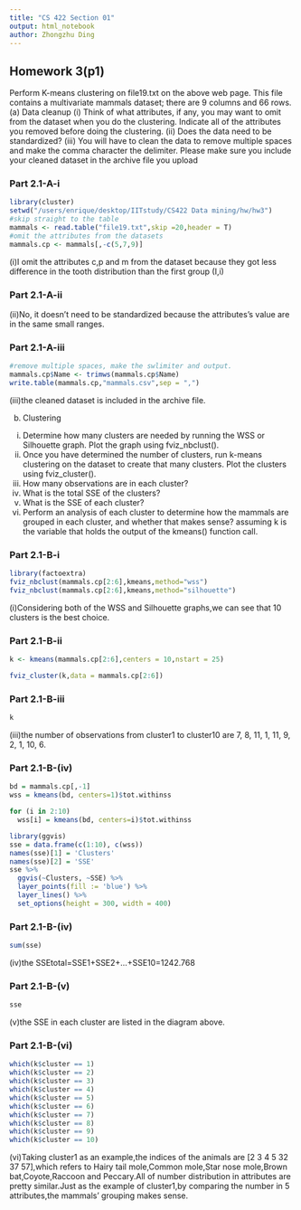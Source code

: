 ```yaml
---
title: "CS 422 Section 01"
output: html_notebook
author: Zhongzhu Ding
---
```


## Homework 3(p1)

Perform K-means clustering on file19.txt on the above web page. This file contains a multivariate mammals
dataset; there are 9 columns and 66 rows.
(a) Data cleanup
(i) Think of what attributes, if any, you may want to omit from the dataset when you do the clustering. Indicate all of the attributes you removed before doing the clustering.
(ii) Does the data need to be standardized?
(iii) You will have to clean the data to remove multiple spaces and make the comma character the delimiter.
Please make sure you include your cleaned dataset in the archive file you upload

### Part 2.1-A-i

```r
library(cluster)
setwd("/users/enrique/desktop/IITstudy/CS422 Data mining/hw/hw3")
#skip straight to the table
mammals <- read.table("file19.txt",skip =20,header = T) 
#omit the attributes from the datasets
mammals.cp <- mammals[,-c(5,7,9)]

```
(i)I omit the attributes c,p and m from the dataset because they got less difference in the tooth distribution than the first group (I,i)

### Part 2.1-A-ii
(ii)No, it doesn't need to be standardized because the attributes's value are in the same small ranges.

### Part 2.1-A-iii
```r
#remove multiple spaces, make the swlimiter and output.
mammals.cp$Name <- trimws(mammals.cp$Name)
write.table(mammals.cp,"mammals.csv",sep = ",") 
```

(iii)the cleaned dataset is included in the archive file.


b) Clustering
(i) Determine how many clusters are needed by running the WSS or Silhouette graph. Plot the graph using
fviz_nbclust().
(ii) Once you have determined the number of clusters, run k-means clustering on the dataset to create that many clusters. Plot the clusters using fviz_cluster().
(iii) How many observations are in each cluster?
(iv) What is the total SSE of the clusters?
(v) What is the SSE of each cluster?
(vi) Perform an analysis of each cluster to determine how the mammals are grouped in each cluster, and whether that makes sense?
assuming k is the variable that holds the output of the kmeans() function call.

### Part 2.1-B-i
```r
library(factoextra)
fviz_nbclust(mammals.cp[2:6],kmeans,method="wss")
fviz_nbclust(mammals.cp[2:6],kmeans,method="silhouette")

```

(i)Considering both of the WSS and Silhouette graphs,we can see that 10 clusters is the best choice.

### Part 2.1-B-ii
```r
k <- kmeans(mammals.cp[2:6],centers = 10,nstart = 25)

fviz_cluster(k,data = mammals.cp[2:6])
```

### Part 2.1-B-iii
```r
k
```

(iii)the number of observations from cluster1 to cluster10 are 7, 8, 11, 1, 11, 9, 2, 1, 10, 6.

### Part 2.1-B-(iv)
```r
bd = mammals.cp[,-1]
wss = kmeans(bd, centers=1)$tot.withinss

for (i in 2:10)
  wss[i] = kmeans(bd, centers=i)$tot.withinss

library(ggvis)
sse = data.frame(c(1:10), c(wss))
names(sse)[1] = 'Clusters'
names(sse)[2] = 'SSE'
sse %>%
  ggvis(~Clusters, ~SSE) %>%
  layer_points(fill := 'blue') %>% 
  layer_lines() %>%
  set_options(height = 300, width = 400)
```
### Part 2.1-B-(iv)
```r
sum(sse)
```

(iv)the SSEtotal=SSE1+SSE2+...+SSE10=1242.768

### Part 2.1-B-(v)
```r
sse
```

(v)the SSE in each cluster are listed in the diagram above.

### Part 2.1-B-(vi)
```r
which(k$cluster == 1)
which(k$cluster == 2)
which(k$cluster == 3)
which(k$cluster == 4)
which(k$cluster == 5)
which(k$cluster == 6)
which(k$cluster == 7)
which(k$cluster == 8)
which(k$cluster == 9)
which(k$cluster == 10)
```
(vi)Taking cluster1 as an example,the indices of the animals are [2 3 4 5 32 37 57],which refers to Hairy tail mole,Common mole,Star nose mole,Brown bat,Coyote,Raccoon and Peccary.All of number distribution in attributes are pretty similar.Just as the example of cluster1,by comparing the number in 5 attributes,the mammals' grouping makes sense.
